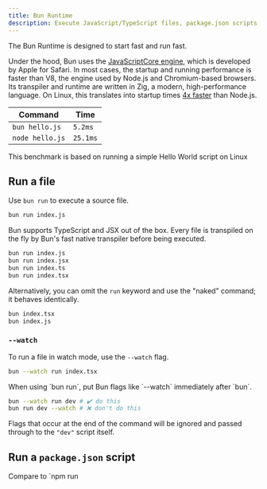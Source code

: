---
title: Bun Runtime
description: Execute JavaScript/TypeScript files, package.json scripts, and executable packages with Bun's fast runtime.
---


The Bun Runtime is designed to start fast and run fast.

Under the hood, Bun uses the [JavaScriptCore engine](https://developer.apple.com/documentation/javascriptcore), which is developed by Apple for Safari. In most cases, the startup and running performance is faster than V8, the engine used by Node.js and Chromium-based browsers. Its transpiler and runtime are written in Zig, a modern, high-performance language. On Linux, this translates into startup times [4x faster](https://twitter.com/jarredsumner/status/1499225725492076544) than Node.js.

| Command         | Time     |
| --------------- | -------- |
| `bun hello.js`  | `5.2ms`  |
| `node hello.js` | `25.1ms` |

This benchmark is based on running a simple Hello World script on Linux

## Run a file

Use `bun run` to execute a source file.

```bash terminal icon="terminal"
bun run index.js
```

Bun supports TypeScript and JSX out of the box. Every file is transpiled on the fly by Bun's fast native transpiler before being executed.

```bash terminal icon="terminal"
bun run index.js
bun run index.jsx
bun run index.ts
bun run index.tsx
```

Alternatively, you can omit the `run` keyword and use the "naked" command; it behaves identically.

```bash terminal icon="terminal"
bun index.tsx
bun index.js
```

### `--watch`

To run a file in watch mode, use the `--watch` flag.

```bash terminal icon="terminal"
bun --watch run index.tsx
```

<Note>
When using `bun run`, put Bun flags like `--watch` immediately after `bun`.

```bash
bun --watch run dev # ✔️ do this
bun run dev --watch # ❌ don't do this
```

Flags that occur at the end of the command will be ignored and passed through to the `"dev"` script itself.

</Note>

## Run a `package.json` script

<Note>
Compare to `npm run <script>` or `yarn <script>`
</Note>

```sh
bun [bun flags] run <script> [script flags]
```

Your `package.json` can define a number of named `"scripts"` that correspond to shell commands.

```json package.json icon="file-json"
{
  // ... other fields
  "scripts": {
    "clean": "rm -rf dist && echo 'Done.'",
    "dev": "bun server.ts"
  }
}
```

Use `bun run <script>` to execute these scripts.

```bash terminal icon="terminal"
bun run clean
rm -rf dist && echo 'Done.'
```

```txt
Cleaning...
Done.
```

Bun executes the script command in a subshell. On Linux & macOS, it checks for the following shells in order, using the first one it finds: `bash`, `sh`, `zsh`. On windows, it uses [bun shell](https://bun.com/docs/runtime/shell) to support bash-like syntax and many common commands.

<Note>⚡️ The startup time for `npm run` on Linux is roughly 170ms; with Bun it is `6ms`.</Note>

Scripts can also be run with the shorter command `bun <script>`, however if there is a built-in bun command with the same name, the built-in command takes precedence. In this case, use the more explicit `bun run <script>` command to execute your package script.

```bash terminal icon="terminal"
bun run dev
```

To see a list of available scripts, run `bun run` without any arguments.

```bash terminal icon="terminal"
bun run
```

```txt
quickstart scripts:

 bun run clean
   rm -rf dist && echo 'Done.'

 bun run dev
   bun server.ts

2 scripts
```

Bun respects lifecycle hooks. For instance, `bun run clean` will execute `preclean` and `postclean`, if defined. If the `pre<script>` fails, Bun will not execute the script itself.

### `--bun`

It's common for `package.json` scripts to reference locally-installed CLIs like `vite` or `next`. These CLIs are often JavaScript files marked with a [shebang](<https://en.wikipedia.org/wiki/Shebang_(Unix)>) to indicate that they should be executed with `node`.

```js cli.js icon="/icons/javascript.svg"
#!/usr/bin/env node

// do stuff
```

By default, Bun respects this shebang and executes the script with `node`. However, you can override this behavior with the `--bun` flag. For Node.js-based CLIs, this will run the CLI with Bun instead of Node.js.

```bash terminal icon="terminal"
bun run --bun vite
```

### Filtering

In monorepos containing multiple packages, you can use the `--filter` argument to execute scripts in many packages at once.

Use `bun run --filter <name_pattern> <script>` to execute `<script>` in all packages whose name matches `<name_pattern>`.
For example, if you have subdirectories containing packages named `foo`, `bar` and `baz`, running

```bash terminal icon="terminal"
bun run --filter 'ba*' <script>
```

will execute `<script>` in both `bar` and `baz`, but not in `foo`.

Find more details in the docs page for [filter](https://bun.com/docs/cli/filter#running-scripts-with-filter).

## `bun run -` to pipe code from stdin

`bun run -` lets you read JavaScript, TypeScript, TSX, or JSX from stdin and execute it without writing to a temporary file first.

```bash terminal icon="terminal"
echo "console.log('Hello')" | bun run -
```

```txt
Hello
```

You can also use `bun run -` to redirect files into Bun. For example, to run a `.js` file as if it were a `.ts` file:

```bash terminal icon="terminal"
echo "console.log!('This is TypeScript!' as any)" > secretly-typescript.js
bun run - < secretly-typescript.js
```

```txt
This is TypeScript!
```

For convenience, all code is treated as TypeScript with JSX support when using `bun run -`.

## `bun run --console-depth`

Control the depth of object inspection in console output with the `--console-depth` flag.

```bash terminal icon="terminal"
bun --console-depth 5 run index.tsx
```

This sets how deeply nested objects are displayed in `console.log()` output. The default depth is `2`. Higher values show more nested properties but may produce verbose output for complex objects.

```ts console.ts icon="/icons/typescript.svg"
const nested = { a: { b: { c: { d: "deep" } } } };
console.log(nested);
// With --console-depth 2 (default): { a: { b: [Object] } }
// With --console-depth 4: { a: { b: { c: { d: 'deep' } } } }
```

## `bun run --smol`

In memory-constrained environments, use the `--smol` flag to reduce memory usage at a cost to performance.

```bash terminal icon="terminal"
bun --smol run index.tsx
```

This causes the garbage collector to run more frequently, which can slow down execution. However, it can be useful in environments with limited memory. Bun automatically adjusts the garbage collector's heap size based on the available memory (accounting for cgroups and other memory limits) with and without the `--smol` flag, so this is mostly useful for cases where you want to make the heap size grow more slowly.

## Resolution order

Absolute paths and paths starting with `./` or `.\\` are always executed as source files. Unless using `bun run`, running a file with an allowed extension will prefer the file over a package.json script.

When there is a package.json script and a file with the same name, `bun run` prioritizes the package.json script. The full resolution order is:

1. package.json scripts, eg `bun run build`
2. Source files, eg `bun run src/main.js`
3. Binaries from project packages, eg `bun add eslint && bun run eslint`
4. (`bun run` only) System commands, eg `bun run ls`

---

<Run />
